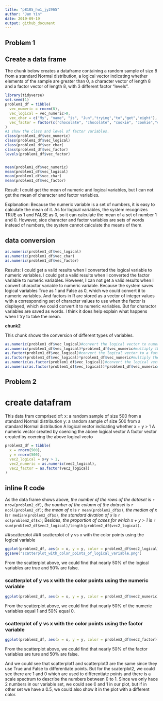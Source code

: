 ```yaml
---
title: "p8105_hw1_jy2965"
author: "Jun Yin"
date: 2019-09-19
output: github_document
---
```

## Problem 1

## Create a data frame
The chunk below creates a dataframe containing a random sample of size 8 from a standard Normal distribution, a logical vector indicating whether elements of the sample are greater than 0, a character vector of length 8 and a factor vector of length 8, with 3 different factor "levels".


```r
library(tidyverse)
set.seed(1)
problem1_df = tibble(
  vec_numeric = rnorm(8),
  vec_logical = vec_numeric>0,
  vec_char = c("My", "name", "is", "Jun","trying","to","get","eight"),
  vec_factor = factor(c("chocolate", "chocolate", "cookie", "cookie","cookie","cake","cake","cake"))
)
#I show the class and level of factor variables.
class(problem1_df$vec_numeric)
class(problem1_df$vec_logical)
class(problem1_df$vec_char)
class(problem1_df$vec_factor)
levels(problem1_df$vec_factor)


mean(problem1_df$vec_numeric)
mean(problem1_df$vec_logical)
mean(problem1_df$vec_char)
mean(problem1_df$vec_factor)

```
Result: I could get the mean of numeric and logical variables, but I can not get the mean of character and factor variables.

Explanation: Because the numeric variable is a set of numbers, it is easy to calculate the mean of it. As for logical variables, the system recognizes TRUE as 1 and FALSE as 0, so it can calculate the mean of a set of number 1 and 0.
However, sice character and factor variables are sets of words instead of numbers, the system cannot calculate the means of them.


## data conversion
```r
as.numeric(problem1_df$vec_logical)
as.numeric(problem1_df$vec_char)
as.numeric(problem1_df$vec_factor)
```
Results: I could get a valid results when I converted the logical variable to numeric variables. I could get a valid results when I converted the factor variable to numeric variables. However, I can not get a valid results when I convert charactor variable to numeric variable.
Because the system saves logical variables True as 1 and False as 0, which we could convert it to numeric variables. And factors in R are stored as a vector of integer values with a corresponding set of character values to use when the factor is displayed, which we could convert it to numeric variables. But for charactor variables are saved as words.
I think it does help explain what happens when I try to take the mean.


**chunk2**

This chunk shows the conversion of different types of variables.
```r
as.numeric(problem1_df$vec_logical)#convert the logical vector to numeric
as.numeric(problem1_df$vec_logical)*problem1_df$vec_numeric#multiply the random sample by results
as.factor(problem1_df$vec_logical)#convert the logical vector to a factor
as.factor(problem1_df$vec_logical)*problem1_df$vec_numeric#multiply the random sample by results
as.numeric(as.factor(problem1_df$vec_logical))#convert the logical vector to a factor and then convert the result to numeric
as.numeric(as.factor(problem1_df$vec_logical))*problem1_df$vec_numeric#multiply the random sample by results
```



## Problem 2

# create datafram
This data fram comprised of:
x: a random sample of size 500 from a standard Normal distribution
y: a random sample of size 500 from a standard Normal distribution
A logical vector indicating whether x + y > 1
A numeric vector created by coercing the above logical vector
A factor vector created by coercing the above logical vecto

```r
problem2_df = tibble(
  x = rnorm(500),
  y = rnorm(500),
  vec2_logical = x+y > 1,
  vec2_numeric = as.numeric(vec2_logical),
  vec2_factor = as.factor(vec2_logical) 
)
```
## inline R code
As the data frame shows above, *the number of the rows of the dataset* is `r nrow(problem2_df)`, *the number of the column of the dataset* is `r ncol(problem2_df)`; *the mean of x* is `r mean(problem2_df$x)`, *the median of x* is`r median(problem2_df$x)`, *the standard divation of x* is `r sd(problem2_df$x)`; Besides, *the proportion of cases for which x + y > 1* is `r sum(problem2_df$vec2_logical)/length(problem2_df$vec2_logical)`.

##scatterplot
### scatterplot of y vs x with the color points using the logical variable
```r
ggplot(problem2_df, aes(x = x, y = y, color = problem2_df$vec2_logical)) + geom_point()
ggsave("scatterplot_with_color_points_of_logical_variable.png")
```
From the scatterplot above, we could find that nearly 50% of the logical variables are true and 50% are false.

### scatterplot of y vs x with the color points using the numeric variable
```r
ggplot(problem2_df, aes(x = x, y = y, color = problem2_df$vec2_numeric)) + geom_point()
```
From the scatterplot above, we could find that nearly 50% of the numeric variables equal 1 and 50% equal 0.

### scatterplot of y vs x with the color points using the factor variable
```r
ggplot(problem2_df, aes(x = x, y = y, color = problem2_df$vec2_factor)) + geom_point()
```
From the scatterplot above, we could find that nearly 50% of the factor variables are ture and 50% are false.

And we could see that scatterplot1 and scatterplot3 are the same since they use True and False to differentiate points. But for the scaterplot2, we could see there are 1 and 0 which are used to differentiate points and there is a scale spectrum to describe the numbers between 0 to 1. Since we only hace 2 numbers in our variable set, we could see 0 and 1 in our plot, but if in other set we have a 0.5, we could also show it in the plot with a different color.
